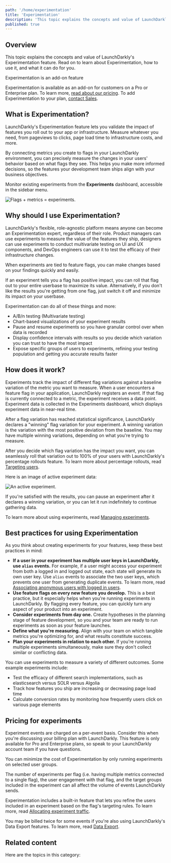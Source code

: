 ```yaml
---
path: '/home/experimentation'
title: 'Experimentation'
description: 'This topic explains the concepts and value of LaunchDarkly''s Experimentation feature. In LaunchDarkly, the combination of metrics and flags is an experiment. Experiments let you measure the effect of flags on users by mapping them to the metrics your team cares about.'
published: true
---
```


## Overview

This topic explains the concepts and value of LaunchDarkly's Experimentation feature. Read on to learn about Experimentation, how to use it, and what it can do for you.

<Callout intent="primary">
  <CalloutTitle>Experimentation is an add-on feature</CalloutTitle>
  <CalloutDescription>

Experimentation is available as an add-on for customers on a Pro or Enterprise plan. To learn more, [read about our pricing](https://launchdarkly.com/pricing/). To add Experimentation to your plan, [contact Sales](https://launchdarkly.com/contact-sales/).

  </CalloutDescription>
</Callout>

## What is Experimentation?

LaunchDarkly's Experimentation feature lets you validate the impact of features you roll out to your app or infrastructure. Measure whatever you need, from pageviews to clicks, page load time to infrastructure costs, and more.

By connecting metrics you create to flags in your LaunchDarkly environment, you can precisely measure the changes in your users' behavior based on what flags they see. This helps you make more informed decisions, so the features your development team ships align with your business objectives.

Monitor existing experiments from the **Experiments** dashboard, accessible in the sidebar menu.

![Flags + metrics = experiments.](experiment-splash-image.png)

## Why should I use Experimentation?

LaunchDarkly's flexible, role-agnostic platform means anyone can become an Experimentation expert, regardless of their role. Product managers can use experiments to measure the value of the features they ship, designers can use experiments to conduct multivariate testing on UI and UX components, and DevOps engineers can use it to test the efficacy of their infrastructure changes.

When experiments are tied to feature flags, you can make changes based on your findings quickly and easily.

If an experiment tells you a flag has positive impact, you can roll that flag out to your entire userbase to maximize its value. Alternatively, if you don't like the results you're getting from one flag, just switch it off and minimize its impact on your userbase.

Experimentation can do all of these things and more:

- A/B/n testing (Multivariate testing)
- Chart-based visualizations of your experiment results
- Pause and resume experiments so you have granular control over when data is recorded
- Display confidence intervals with results so you decide which variation you can trust to have the most impact
- Expose specific groups of users to experiments, refining your testing population and getting you accurate results faster

## How does it work?

Experiments track the impact of different flag variations against a baseline variation of the metric you want to measure. When a user encounters a feature flag in your application, LaunchDarkly registers an event. If that flag is currently connected to a metric, the experiment receives a data point. Experiment data is collected in the Experiments dashboard, which displays experiment data in near-real time.

After a flag variation has reached statistical significance, LaunchDarkly declares a "winning" flag variation for your experiment. A winning variation is the variation with the most positive deviation from the baseline. You may have multiple winning variations, depending on what you're trying to measure.

After you decide which flag variation has the impact you want, you can seamlessly roll that variation out to 100% of your users with LaunchDarkly's percentage rollouts feature. To learn more about percentage rollouts, read [Targeting users](/home/flags/targeting-users).

Here is an image of active experiment data:

![An active experiment.](experiment-chart.png)

If you're satisfied with the results, you can pause an experiment after it declares a winning variation, or you can let it run indefinitely to continue gathering data.

To learn more about using experiments, read [Managing experiments](/home/experimentation/managing).

## Best practices for using Experimentation

As you think about creating experiments for your features, keep these best practices in mind:

- **If a user in your experiment has multiple user keys in LaunchDarkly, use `alias` events.** For example, if a user might access your experiment from both a logged in and logged out state, each state will generate its own user key. Use `alias` events to associate the two user keys, which prevents one user from generating duplicate events. To learn more, read [Associating anonymous users with logged in users](/home/users/anonymous-users#associating-anonymous-users-with-logged-in-users).
- **Use feature flags on every new feature you develop.** This is a best practice, but it especially helps when you're running experiments in LaunchDarkly. By flagging every feature, you can quickly turn any aspect of your product into an experiment.
- **Consider experiments from day one.** Create hypotheses in the planning stage of feature development, so you and your team are ready to run experiments as soon as your feature launches.
- **Define what you're measuring.** Align with your team on which tangible metrics you're optimizing for, and what results constitute success.
- **Plan your experiments in relation to each other.** If you're running multiple experiments simultaneously, make sure they don't collect similar or conflicting data.

You can use experiments to measure a variety of different outcomes. Some example experiments include:

- Test the efficacy of different search implementations, such as elasticsearch versus SOLR versus Algolia
- Track how features you ship are increasing or decreasing page load time
- Calculate conversion rates by monitoring how frequently users click on various page elements

## Pricing for experiments

Experiment events are charged on a per-event basis. Consider this when you're discussing your billing plan with LaunchDarkly. This feature is only available for Pro and Enterprise plans, so speak to your LaunchDarkly account team if you have questions.

You can minimize the cost of Experimentation by only running experiments on selected user groups.

The number of experiments per flag (i.e. having multiple metrics connected to a single flag), the user engagement with that flag, and the target groups included in the experiment can all affect the volume of events LaunchDarkly sends.

Experimentation includes a built-in feature that lets you refine the users included in an experiment based on the flag's targeting rules. To learn more, read [Allocating experiment traffic](/home/experimentation/allocation).

You may be billed twice for some events if you're also using LaunchDarkly's Data Export features. To learn more, read [Data Export](/home/data-export).

## Related content

Here are the topics in this category:

<ChildPageList path="/home/experimentation" />
